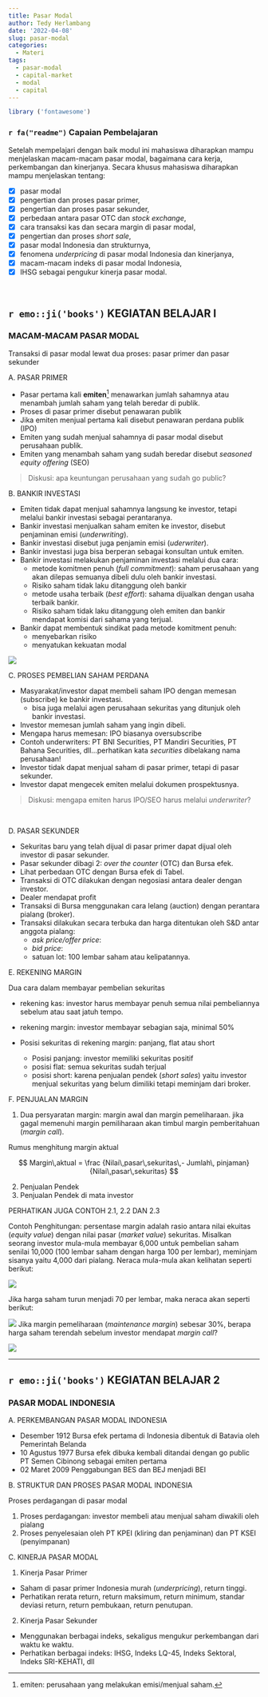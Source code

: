 ```yaml
---
title: Pasar Modal
author: Tedy Herlambang
date: '2022-04-08'
slug: pasar-modal
categories:
  - Materi
tags:
  - pasar-modal
  - capital-market
  - modal
  - capital
---
```

```r
library ('fontawesome')
```

### `r fa("readme")` Capaian Pembelajaran

Setelah mempelajari dengan baik modul ini mahasiswa diharapkan mampu menjelaskan macam-macam pasar modal, bagaimana cara kerja, perkembangan dan kinerjanya. Secara khusus mahasiswa diharapkan mampu menjelaskan tentang:

- [x] pasar modal
- [x] pengertian dan proses pasar primer,
- [x] pengertian dan proses pasar sekunder,
- [x] perbedaan antara pasar OTC dan *stock exchange*,
- [x] cara transaksi kas dan secara margin di pasar modal,
- [x] pengertian dan proses *short sale*,
- [x] pasar modal Indonesia dan strukturnya,
- [x] fenomena *underpricing* di pasar modal Indonesia dan kinerjanya,
- [x] macam-macam indeks di pasar modal Indonesia,
- [x] IHSG sebagai pengukur kinerja pasar modal.

<br />

## `r emo::ji('books')` KEGIATAN BELAJAR I
### MACAM-MACAM PASAR MODAL

Transaksi di pasar modal lewat dua proses: pasar primer dan pasar sekunder

A. PASAR PRIMER

- Pasar pertama kali **emiten**^[emiten: perusahaan yang melakukan emisi/menjual saham.] menawarkan jumlah sahamnya atau menambah jumlah saham yang telah beredar di publik.
- Proses di pasar primer disebut penawaran publik
- Jika emiten menjual pertama kali disebut penawaran perdana publik (IPO)
- Emiten yang sudah menjual sahamnya di pasar modal disebut perusahaan publik.
- Emiten yang menambah saham yang sudah beredar disebut *seasoned equity offering* (SEO)

> Diskusi: apa keuntungan perusahaan yang sudah go public?

B. BANKIR INVESTASI

- Emiten tidak dapat menjual sahamnya langsung ke investor, tetapi melalui bankir investasi sebagai perantaranya.
- Bankir investasi menjualkan saham emiten ke investor, disebut penjaminan emisi (*underwriting*).
- Bankir investasi disebut juga penjamin emisi (*uderwriter*).
- Bankir investasi juga bisa berperan sebagai konsultan untuk emiten.
- Bankir investasi melakukan penjaminan investasi melalui dua cara:
  + metode komitmen penuh (*full commitment*): saham perusahaan yang akan dilepas semuanya dibeli dulu oleh bankir investasi.
  + Risiko saham tidak laku ditanggung oleh bankir
  + metode usaha terbaik (*best effort*): sahama dijualkan dengan usaha terbaik bankir.
  + Risiko saham tidak laku ditanggung oleh emiten dan bankir mendapat komisi dari sahama yang terjual.

- Bankir dapat membentuk sindikat pada metode komitment penuh:
  + menyebarkan risiko
  + menyatukan kekuatan modal
  
![](sindikat-uwriter.png)
 
 
C. PROSES PEMBELIAN SAHAM PERDANA

- Masyarakat/investor dapat membeli saham IPO dengan memesan (subscribe) ke bankir investasi.
  + bisa juga melalui agen perusahaan sekuritas yang ditunjuk oleh bankir investasi.
- Investor memesan jumlah saham yang ingin dibeli.
- Mengapa harus memesan: IPO biasanya oversubscribe
- Contoh underwriters: PT BNI Securities, PT Mandiri Securities, PT Bahana Securities, dll...perhatikan kata *securities* dibelakang nama perusahaan!
- Investor tidak dapat menjual saham di pasar primer, tetapi di pasar sekunder.
- Investor dapat mengecek emiten melalui dokumen prospektusnya.

> Diskusi: mengapa emiten harus IPO/SEO harus melalui *underwriter*?

<br />

D. PASAR SEKUNDER

- Sekuritas baru yang telah dijual di pasar primer dapat dijual oleh investor di pasar sekunder.
- Pasar sekunder dibagi 2: *over the counter* (OTC) dan Bursa efek.
- Lihat perbedaan OTC dengan Bursa efek di Tabel.
- Transaksi di OTC dilakukan dengan negosiasi antara dealer dengan investor.
- Dealer mendapat profit
- Transaksi di Bursa menggunakan cara lelang (auction) dengan perantara pialang (broker). 
- Transaksi dilakukan secara terbuka dan harga ditentukan oleh S&D antar anggota pialang:
  + *ask price/offer price*:
  + *bid price*:
  + satuan lot: 100 lembar saham atau kelipatannya.
  
E. REKENING MARGIN

Dua cara dalam membayar pembelian sekuritas

- rekening kas: investor harus membayar penuh semua nilai pembeliannya sebelum atau saat jatuh tempo.

- rekening margin: investor membayar sebagian saja, minimal 50%

- Posisi sekuritas di rekening margin: panjang, flat atau short

  - Posisi panjang: investor memiliki sekuritas positif
  - posisi flat: semua sekuritas sudah terjual
  - posisi short: karena penjualan pendek (*short sales*) yaitu investor menjual sekuritas yang belum dimiliki tetapi meminjam dari broker.

F. PENJUALAN MARGIN

1. Dua persyaratan margin: margin awal dan margin pemeliharaan. jika gagal memenuhi margin pemiliharaan akan timbul margin pemberitahuan (*margin call*).

Rumus menghitung margin aktual

$$ 
Margin\,aktual = \frac {Nilai\,pasar\,sekuritas\,- Jumlah\, pinjaman}{Nilai\,pasar\,sekuritas} 
$$

2. Penjualan Pendek
3. Penjualan Pendek di mata investor

PERHATIKAN JUGA CONTOH 2.1, 2.2 DAN 2.3

Contoh Penghitungan: persentase margin adalah rasio antara nilai ekuitas (*equity value*) dengan nilai pasar (*market value*) sekuritas. Misalkan seorang investor mula-mula membayar 6,000 untuk pembelian saham senilai 10,000 (100 lembar saham dengan harga 100 per lembar), meminjam sisanya yaitu 4,000 dari pialang. Neraca mula-mula akan kelihatan seperti berikut: 

![](neraca-mula-mula.png)

Jika harga saham turun menjadi 70 per lembar, maka neraca akan seperti berikut:

![](neraca-perubahan.png)
Jika margin pemeliharaan (*maintenance margin*) sebesar 30%, berapa harga saham terendah sebelum investor mendapat *margin call*?

![](harga-margin-call.png)

---


## `r emo::ji('books')` KEGIATAN BELAJAR 2
### PASAR MODAL INDONESIA

A. PERKEMBANGAN PASAR MODAL INDONESIA

- Desember 1912 Bursa efek pertama di Indonesia dibentuk di Batavia oleh Pemerintah Belanda
- 10 Agustus 1977 Bursa efek dibuka kembali ditandai dengan go public PT Semen Cibinong sebagai emiten pertama
- 02 Maret 2009 Penggabungan BES dan BEJ menjadi BEI

B. STRUKTUR DAN PROSES PASAR MODAL INDONESIA

Proses perdagangan di pasar modal

1. Proses perdagangan: investor membeli atau menjual saham diwakili oleh pialang
2. Proses penyelesaian oleh PT KPEI (kliring dan penjaminan) dan PT KSEI (penyimpanan)

C. KINERJA PASAR MODAL

1. Kinerja Pasar Primer

- Saham di pasar primer Indonesia murah (*underpricing*), return tinggi.
- Perhatikan rerata return, return maksimum, return minimum, standar deviasi return, return pembukaan, return penutupan.

2. Kinerja Pasar Sekunder

- Menggunakan berbagai indeks, sekaligus mengukur perkembangan dari waktu ke waktu.
- Perhatikan berbagai indeks: IHSG, Indeks LQ-45, Indeks Sektoral, Indeks SRI-KEHATI, dll

<div class="fa-1x">
  <i class="fas fa-spinner fa-spin"></i>
  <i class="fas fa-circle-notch fa-spin"></i>
</div>


<!-- AddToAny BEGIN -->
<div class="a2a_kit a2a_kit_size_16 a2a_default_style"; data-a2a-url="https://bangtedy.github.io/porto" data-a2a-title="Pasar Modal">

<a class="a2a_button_facebook"></a>

<a class="a2a_button_twitter"></a>

<a class="a2a_button_whatsapp"></a>

<a class="a2a_button_telegram"></a>

</div>
<script async src="https://static.addtoany.com/menu/page.js"></script>
<!-- AddToAny END -->

